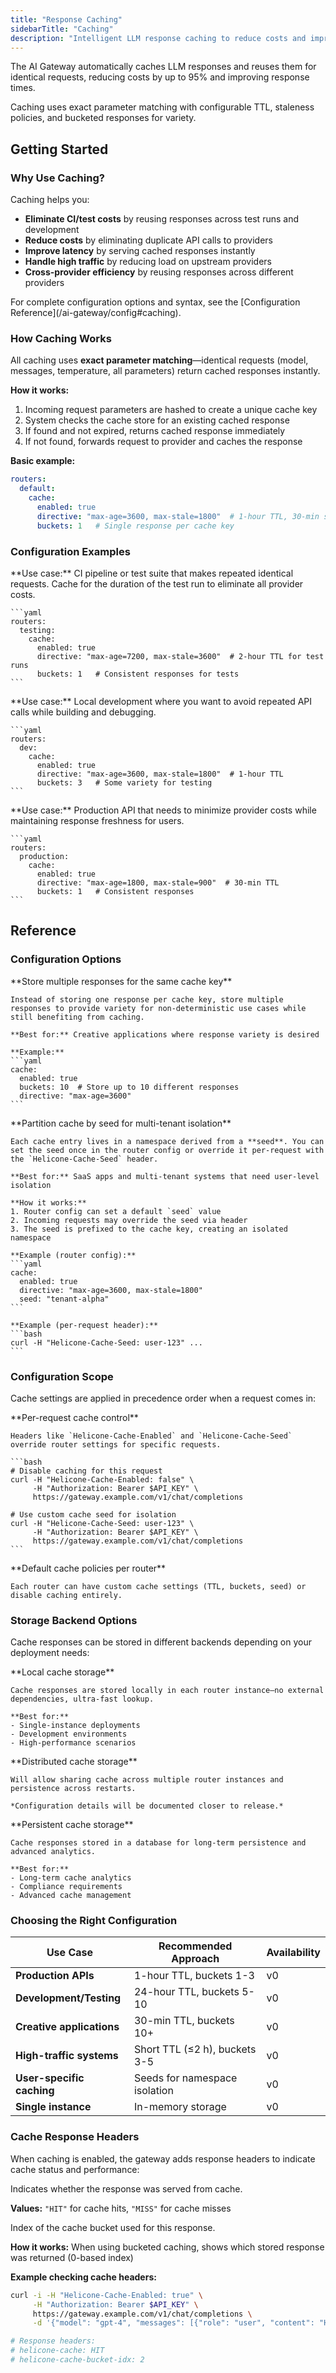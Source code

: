 ```yaml
---
title: "Response Caching"
sidebarTitle: "Caching"
description: "Intelligent LLM response caching to reduce costs and improve latency"
---
```


The AI Gateway automatically caches LLM responses and reuses them for identical requests, reducing costs by up to 95% and improving response times.

Caching uses exact parameter matching with configurable TTL, staleness policies, and bucketed responses for variety.

## Getting Started

### Why Use Caching?

Caching helps you:
- **Eliminate CI/test costs** by reusing responses across test runs and development
- **Reduce costs** by eliminating duplicate API calls to providers
- **Improve latency** by serving cached responses instantly
- **Handle high traffic** by reducing load on upstream providers
- **Cross-provider efficiency** by reusing responses across different providers

<Note>
  For complete configuration options and syntax, see the [Configuration Reference](/ai-gateway/config#caching).
</Note>

### How Caching Works

All caching uses **exact parameter matching**—identical requests (model, messages, temperature, all parameters) return cached responses instantly.

**How it works:**
1. Incoming request parameters are hashed to create a unique cache key
2. System checks the cache store for an existing cached response
3. If found and not expired, returns cached response immediately
4. If not found, forwards request to provider and caches the response

**Basic example:**
```yaml
routers:
  default:
    cache:
      enabled: true
      directive: "max-age=3600, max-stale=1800"  # 1-hour TTL, 30-min stale
      buckets: 1   # Single response per cache key
```

### Configuration Examples

<Tabs>
  <Tab title="CI/Test Pipeline - Eliminate Costs">
    **Use case:** CI pipeline or test suite that makes repeated identical requests. Cache for the duration of the test run to eliminate all provider costs.

    ```yaml
    routers:
      testing:
        cache:
          enabled: true
          directive: "max-age=7200, max-stale=3600"  # 2-hour TTL for test runs
          buckets: 1   # Consistent responses for tests
    ```
  </Tab>

  <Tab title="Development Environment - Fast Iteration">
    **Use case:** Local development where you want to avoid repeated API calls while building and debugging.

    ```yaml
    routers:
      dev:
        cache:
          enabled: true
          directive: "max-age=3600, max-stale=1800"  # 1-hour TTL
          buckets: 3   # Some variety for testing
    ```
  </Tab>

  <Tab title="Production API - Cost Optimization">
    **Use case:** Production API that needs to minimize provider costs while maintaining response freshness for users.

    ```yaml
    routers:
      production:
        cache:
          enabled: true
          directive: "max-age=1800, max-stale=900"  # 30-min TTL
          buckets: 1   # Consistent responses
    ```
  </Tab>
</Tabs>

## Reference

### Configuration Options

<AccordionGroup>
  <Accordion title="Multiple Responses (Buckets)" icon="bucket">
    **Store multiple responses for the same cache key**
    
    Instead of storing one response per cache key, store multiple responses to provide variety for non-deterministic use cases while still benefiting from caching.
    
    **Best for:** Creative applications where response variety is desired
    
    **Example:**
    ```yaml
    cache:
      enabled: true
      buckets: 10  # Store up to 10 different responses
      directive: "max-age=3600"
    ```
  </Accordion>

  <Accordion title="Cache Namespacing (Seeds)" icon="key">
    **Partition cache by seed for multi-tenant isolation**
    
    Each cache entry lives in a namespace derived from a **seed**. You can set the seed once in the router config or override it per-request with the `Helicone-Cache-Seed` header.
    
    **Best for:** SaaS apps and multi-tenant systems that need user-level isolation
    
    **How it works:**
    1. Router config can set a default `seed` value
    2. Incoming requests may override the seed via header
    3. The seed is prefixed to the cache key, creating an isolated namespace
    
    **Example (router config):**
    ```yaml
    cache:
      enabled: true
      directive: "max-age=3600, max-stale=1800"
      seed: "tenant-alpha"
    ```
    
    **Example (per-request header):**
    ```bash
    curl -H "Helicone-Cache-Seed: user-123" ...
    ```
  </Accordion>
</AccordionGroup>

### Configuration Scope

Cache settings are applied in precedence order when a request comes in:

<Steps>
  <Step title="Request Headers">
    **Per-request cache control**
    
    Headers like `Helicone-Cache-Enabled` and `Helicone-Cache-Seed` override router settings for specific requests.
    
    ```bash
    # Disable caching for this request
    curl -H "Helicone-Cache-Enabled: false" \
         -H "Authorization: Bearer $API_KEY" \
         https://gateway.example.com/v1/chat/completions
    
    # Use custom cache seed for isolation
    curl -H "Helicone-Cache-Seed: user-123" \
         -H "Authorization: Bearer $API_KEY" \
         https://gateway.example.com/v1/chat/completions
    ```
  </Step>
  
  <Step title="Router Configuration">
    **Default cache policies per router**
    
    Each router can have custom cache settings (TTL, buckets, seed) or disable caching entirely.
  </Step>
</Steps>

### Storage Backend Options

Cache responses can be stored in different backends depending on your deployment needs:

<AccordionGroup>
  <Accordion title="In-Memory Storage" icon="memory">
    **Local cache storage**
    
    Cache responses are stored locally in each router instance—no external dependencies, ultra-fast lookup.
    
    **Best for:**
    - Single-instance deployments
    - Development environments
    - High-performance scenarios
  </Accordion>

  <Accordion title="Redis Storage" icon="database">
    **Distributed cache storage**
    
    Will allow sharing cache across multiple router instances and persistence across restarts.
    
    *Configuration details will be documented closer to release.*
  </Accordion>

  <Accordion title="Database Storage" icon="server">
    **Persistent cache storage**
    
    Cache responses stored in a database for long-term persistence and advanced analytics.
    
    **Best for:**
    - Long-term cache analytics
    - Compliance requirements
    - Advanced cache management
  </Accordion>
</AccordionGroup>

### Choosing the Right Configuration

| Use Case                    | Recommended Approach               | Availability |
| --------------------------- | ---------------------------------- | ------------ |
| **Production APIs**         | 1-hour TTL, buckets 1-3            | v0           |
| **Development/Testing**     | 24-hour TTL, buckets 5-10          | v0           |
| **Creative applications**   | 30-min TTL, buckets 10+            | v0           |
| **High-traffic systems**    | Short TTL (≤2 h), buckets 3-5      | v0           |
| **User-specific caching**   | Seeds for namespace isolation      | v0           |
| **Single instance**         | In-memory storage                  | v0           |

### Cache Response Headers

When caching is enabled, the gateway adds response headers to indicate cache status and performance:

<ParamField path="helicone-cache" type="string">
  Indicates whether the response was served from cache.

  **Values:** `"HIT"` for cache hits, `"MISS"` for cache misses
</ParamField>

<ParamField path="helicone-cache-bucket-idx" type="number">
  Index of the cache bucket used for this response.

  **How it works:** When using bucketed caching, shows which stored response was returned (0-based index)
</ParamField>

**Example checking cache headers:**
```bash
curl -i -H "Helicone-Cache-Enabled: true" \
     -H "Authorization: Bearer $API_KEY" \
     https://gateway.example.com/v1/chat/completions \
     -d '{"model": "gpt-4", "messages": [{"role": "user", "content": "Hello"}]}'

# Response headers:
# helicone-cache: HIT
# helicone-cache-bucket-idx: 2
```